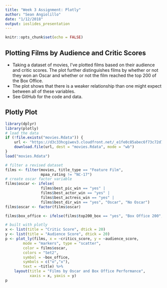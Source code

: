 ```yaml
---
title: "Week 3 Assignment: Plotly"
author: "Sean Angiolillo"
date: "1/12/2018"
output: ioslides_presentation
---
```


```r
knitr::opts_chunk$set(echo = FALSE)
```

## Plotting Films by Audience and Critic Scores

- Taking a dataset of movies, I've plotted films based on their audience and critic scores. The plot further distinguishes films by whether or not they won an Oscar and whether or not the film reached the top 200 of the Box Office. 
- The plot shows that there is a weaker relationship than one might expect between all of these variables. 
- See GitHub for the code and data.

## Plotly Plot

```r
library(dplyr)
library(plotly)
# load the data
if (!file.exists("movies.Rdata")) {
    url <- "https://d3c33hcgiwev3.cloudfront.net/_e1fe0c85abec6f73c72d73926884eaca_movies.Rdata?Expires=1504137600&Signature=SBRZ0CfeUcGItpNcIWTzHkmLQrU3sPGugl7uOUOZbyxze9kBLctsy0HpUj77uuwjr-Up6f58JBU0tX4VYbRc~fFJKbZ-yMM3u5zMpUPV3NX4oRQOyG~mxCv4TGDoVOCctkrtFyu5ToHb6Lw0~rLKq7abUjiMwPgw2WPS5lY770g_&Key-Pair-Id=APKAJLTNE6QMUY6HBC5A"
    download.file(url, dest = "movies.Rdata", mode = "wb") 
}
load("movies.Rdata")

# filter a revised dataset
films <- filter(movies, title_type == "Feature Film",
                mpaa_rating != "NC-17")
# create oscar factor variable
films$oscar <- ifelse(
                films$best_pic_win == "yes" |
                films$best_actor_win == "yes" |
                films$best_actress_win == "yes" |
                films$best_dir_win == "yes", "Oscar", "No Oscar")
films$oscar <- factor(films$oscar)

films$box_office <- ifelse(films$top200_box == "yes", "Box Office 200", "Above 200")

# built with plotly
x <- list(title = "Critic Score", dtick = 20)
y <- list(title = "Audience Score", dtick = 20)
p <- plot_ly(films, x = ~critics_score, y = ~audience_score,
        mode = "markers", type = "scatter",
        color = films$oscar,
        colors = "Set2",
        symbol = ~box_office,
        symbols = c("o","x"),
        text = ~title) %>%
    layout(title = "Films by Oscar and Box Office Performance", 
           xaxis = x, yaxis = y)
p
```

